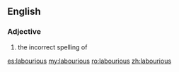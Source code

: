 ==English==

===Adjective===
{{head|en}}

# the incorrect spelling of '''{{l|en|laborious}}'''

[[es:labourious]]
[[my:labourious]]
[[ro:labourious]]
[[zh:labourious]]